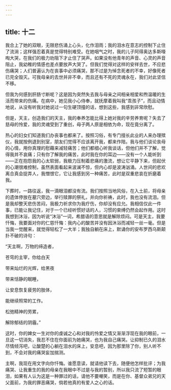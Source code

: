 ```yaml
---
---
---
```

title: 十二
---

我合上了她的双眼，无限悲伤涌上心头，化作泪雨；我的泪水在意志的控制下止住了流淌；这样强忍着真是觉得特别难受。在她咽气之时，我的儿子阿得奥达多斯嚎啕大哭，在我们的极力劝阻下才止住了哭声。如果没有他青年的声音、心灵的声音阻止，我幼稚的情感也差点要放声大哭了。但我们觉得对这样的安祥去世，不应悲伤痛哭；人们普遍认为在丧事中必须痛哭，那不过是为悼念死者的不幸，好像死者已完全毁灭。可我母亲的去世并非不幸，而且还有不死的灵魂永在，我们对此坚信不移。

但我为何感到肝肠寸断呢？这是因为突然失去我与母亲之间相亲相爱和煦温暖的生活而带来的伤痛。在病中，她见我小心侍奉，就抚摩着我叫我“乖孩子”，而且动情地说，从没有听我对她说过一句生硬顶撞的话，想到这些，我感到非常欣慰。

但是，天主，创造我们的天主，我的奉养怎能比得上她对我的辛劳养育呢？失去了慈母的怜爱，我的灵魂受到了重创，母子两人原是相依为命，现在竟分离了。

热心的妇女们知道我们办丧事也都来了。按照习俗，有专门擅长此业的人来办理殡仪，我就按例退到别室，朋友们觉得不应该离开我，都来作陪。我与他们谈论丧母的心情，用你真理的慰藉来减轻痛苦；他们都细心听我谈话，但他们并不了解，觉得我并不哀痛；只有你了解我的痛苦，此时我在你的耳边——没有一个人能听到——正在抱怨我的心太软弱，我极力压制着悲痛的激流，想让它平静下来，但起伏的心潮很难控制，虽然表面看起来波澜不惊，但内心却是波涛汹涌。人世间的悲欢离合真会捉弄人，我憎恨它，它让我感到另一种痛苦，此时是双重悲哀在折磨着我。

下葬时，一路往返，我一滴眼泪都没有流。我们按照当地风俗，在入土前，将母亲的遗体停放在墓穴旁边，举行赎罪的祭礼，并向你祈祷，此时，我也没有流泪。但是我却整天悲伤苦闷，我极力祈求你为我疗伤，你却没有应允。我相信仅此一件事，已能让我记住，对于一个已经听惯好话的人，习惯的束缚仍然会起作用。这时我想到沐浴，因为听说“沐浴”一词，希腊语的意思就是解除烦闷。可是天主，我要忏悔，我要面对你的仁慈忏悔：我内心的酸苦并没有因沐浴而减轻一丝一毫。但是当我一觉醒来，就觉得轻松了一大半；我独自躺在床上，默诵你的安布罗西乌斯颠扑不破的诗句：

“天主啊，万物的缔造者，

苍穹的主宰，你给白天

带来灿烂的光辉，给黑夜

带来恬静的眠睡，

让安息恢复疲劳的肢体，

能继续照常的工作。

松弛精神的劳累，

解除郁结的阴霾。”



这时，你的婢女一生对你的虔诚之心和对我的怜爱之情又渐渐浮现在我的眼前，一旦这一切消失，我忍不住在你面前为她痛哭，也为我自己痛哭。让抑制已久的泪水尽情倾泻吧，让酸楚的心躺在泪水的床上，安息吧，因为那里除了你，别人听不到，不会对我的痛哭妄加揣测。

主啊，我现在用文字向你忏悔。谁愿意读，就请他读下去，随便他怎样批评；为我痛哭、让我重生的我的母亲在我眼中不过是与我的暂别，所以我只流了短暂的眼泪，如果有人认为这是一种罪过的话，请他不要嘲笑，而是在你、基督众弟兄的天父面前，为我的罪恶痛哭，倘若他真的有爱人之心的话。